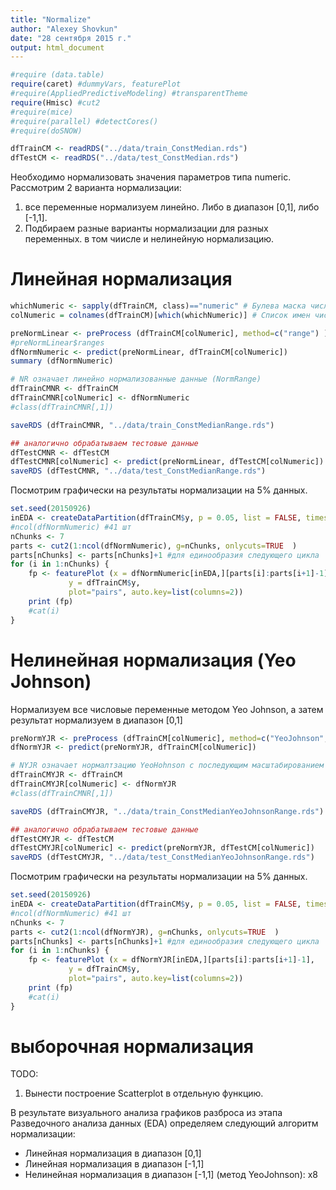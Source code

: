 ```yaml
---
title: "Normalize"
author: "Alexey Shovkun"
date: "28 сентября 2015 г."
output: html_document
---
```


```r
#require (data.table)
require(caret) #dummyVars, featurePlot
#require(AppliedPredictiveModeling) #transparentTheme
require(Hmisc) #cut2
#require(mice)
#require(parallel) #detectCores()
#require(doSNOW)

dfTrainCM <- readRDS("../data/train_ConstMedian.rds")
dfTestCM <- readRDS("../data/test_ConstMedian.rds")
```

Необходимо нормализовать значения параметров типа numeric. Рассмотрим 2 варианта нормализации:

1. все переменные нормализуем линейно. Либо в диапазон [0,1], либо [-1,1].
2. Подбираем разные варианты нормализации для разных переменных. в том чиисле и нелинейную нормализацию.

# Линейная нормализация

```r
whichNumeric <- sapply(dfTrainCM, class)=="numeric" # Булева маска числовых столбцов
colNumeric = colnames(dfTrainCM)[which(whichNumeric)] # Список имен числовых столбцов

preNormLinear <- preProcess (dfTrainCM[colNumeric], method=c("range") )
#preNormLinear$ranges
dfNormNumeric <- predict(preNormLinear, dfTrainCM[colNumeric])
summary (dfNormNumeric)  

# NR означает линейно нормализованные данные (NormRange)
dfTrainCMNR <- dfTrainCM
dfTrainCMNR[colNumeric] <- dfNormNumeric
#class(dfTrainCMNR[,1])

saveRDS (dfTrainCMNR, "../data/train_ConstMedianRange.rds")

## аналогично обрабатываем тестовые данные
dfTestCMNR <- dfTestCM
dfTestCMNR[colNumeric] <- predict(preNormLinear, dfTestCM[colNumeric])
saveRDS (dfTestCMNR, "../data/test_ConstMedianRange.rds")
```

Посмотрим графически на результаты нормализации на 5% данных.

```r
set.seed(20150926)
inEDA <- createDataPartition(dfTrainCM$y, p = 0.05, list = FALSE, times = 1)
#ncol(dfNormNumeric) #41 шт
nChunks <- 7
parts <- cut2(1:ncol(dfNormNumeric), g=nChunks, onlycuts=TRUE  )
parts[nChunks] <- parts[nChunks]+1 #для единообразия следующего цикла
for (i in 1:nChunks) {
    fp <- featurePlot (x = dfNormNumeric[inEDA,][parts[i]:parts[i+1]-1],
             y = dfTrainCM$y,
             plot="pairs", auto.key=list(columns=2))
    print (fp)
    #cat(i)
}

```

# Нелинейная нормализация (Yeo Johnson)

Нормализуем все числовые переменные методом Yeo Johnson, а затем результат нормализуем в диапазон [0,1]
```r
preNormYJR <- preProcess (dfTrainCM[colNumeric], method=c("YeoJohnson", "range") )
dfNormYJR <- predict(preNormYJR, dfTrainCM[colNumeric])

# NYJR означает нормалтзацию YeoHohnson с последующим масштабированием [0,1] (NormYeaJohnsonRange)
dfTrainCMYJR <- dfTrainCM
dfTrainCMYJR[colNumeric] <- dfNormYJR
#class(dfTrainCMNR[,1])

saveRDS (dfTrainCMYJR, "../data/train_ConstMedianYeoJohnsonRange.rds")

## аналогично обрабатываем тестовые данные
dfTestCMYJR <- dfTestCM
dfTestCMYJR[colNumeric] <- predict(preNormYJR, dfTestCM[colNumeric])
saveRDS (dfTestCMYJR, "../data/test_ConstMedianYeoJohnsonRange.rds")
```

Посмотрим графически на результаты нормализации на 5% данных.

```r
set.seed(20150926)
inEDA <- createDataPartition(dfTrainCM$y, p = 0.05, list = FALSE, times = 1)
#ncol(dfNormNumeric) #41 шт
nChunks <- 7
parts <- cut2(1:ncol(dfNormYJR), g=nChunks, onlycuts=TRUE  )
parts[nChunks] <- parts[nChunks]+1 #для единообразия следующего цикла
for (i in 1:nChunks) {
    fp <- featurePlot (x = dfNormYJR[inEDA,][parts[i]:parts[i+1]-1],
             y = dfTrainCM$y,
             plot="pairs", auto.key=list(columns=2))
    print (fp)
    #cat(i)
}
```

# выборочная нормализация
TODO:

1. Вынести построение Scatterplot в отдельную функцию.


В результате визуального анализа графиков разброса из этапа Разведочного анализа данных (EDA) определяем следующий алгоритм нормализации:

  - Линейная нормализация в диапазон [0,1] 
  - Линейная нормализация в диапазон [-1,1] 
  - Нелинейная нормализация в диапазон [-1,1] (метод YeoJohnson): x8
  
